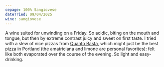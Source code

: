 ```yaml
---
cepage: 100% Sangiovese
dateTried: 09/04/2025
wine: sangiovese
---
```


A wine suited for unwinding on a Friday. So acidic, biting on the mouth and
tongue, but then by extreme contrast juicy and sweet on first taste. I tried
with a slew of nice pizzas from [Quanto Basta](https://quantobasta.me/), which
might just be the best pizza in Portland (the amatriciana and limone are
personal favorites): felt like both evaporated over the course of the evening.
So light and easy-drinking.
